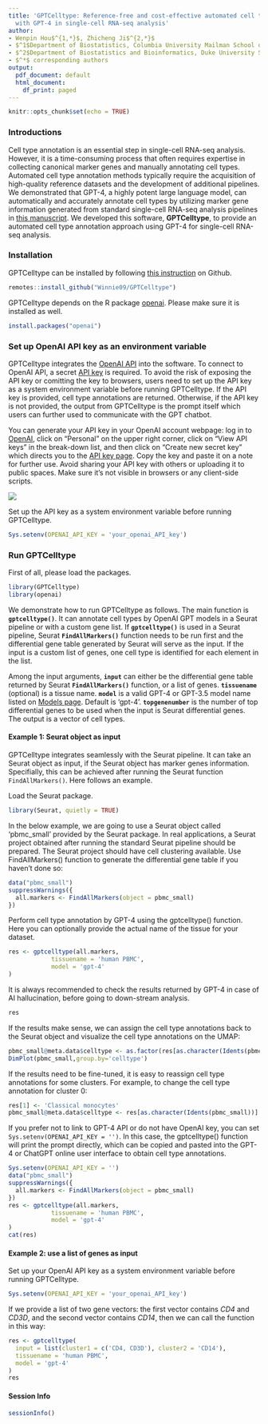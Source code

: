 ```yaml
---
title: 'GPTCelltype: Reference-free and cost-effective automated cell type annotation
  with GPT-4 in single-cell RNA-seq analysis'
author:
- Wenpin Hou$^{1,*}$, Zhicheng Ji$^{2,*}$
- $^1$Department of Biostatistics, Columbia University Mailman School of Public Health Health
- $^2$Department of Biostatistics and Bioinformatics, Duke University School of Medicine
- $^*$ corresponding authors
output:
  pdf_document: default
  html_document:
    df_print: paged
---
```


```r
knitr::opts_chunk$set(echo = TRUE)
```

### Introductions

Cell type annotation is an essential step in single-cell RNA-seq analysis. However, it is a time-consuming process that often requires expertise in collecting canonical marker genes and manually annotating cell types. Automated cell type annotation methods typically require the acquisition of high-quality reference datasets and the development of additional pipelines. We demonstrated that GPT-4, a highly potent large language model, can automatically and accurately annotate cell types by utilizing marker gene information generated from standard single-cell RNA-seq analysis pipelines in [this manuscript](https://www.biorxiv.org/content/10.1101/2023.04.16.537094v1). 
We developed this software, **GPTCelltype**, to provide an automated cell type annotation approach using GPT-4 for single-cell RNA-seq analysis.


### Installation

GPTCelltype can be installed by following [this instruction](https://github.com/Winnie09/GPTCelltype) on Github. 

```r
remotes::install_github("Winnie09/GPTCelltype")
```

GPTCelltype depends on the R package [openai](https://cran.r-project.org/web/packages/openai/index.html). Please make sure it is installed as well. 

```r
install.packages("openai")
```

### Set up OpenAI API key as an environment variable

GPTCelltype integrates the [OpenAI API](https://platform.openai.com/account/api-keys) into the software. To connect to OpenAI API, a secret [API key](https://platform.openai.com/account/api-keys) is required.
To avoid the risk of exposing the API key or comitting the key to browsers, users need to set up the API key as a system environment variable before running GPTCelltype. If the API key is provided, cell type annotations are returned. Otherwise, if the API key is not provided, the output from GPTCelltype is the prompt itself which users can further used to communicate with the GPT chatbot. 


You can generate your API key in your OpenAI account webpage: log in to [OpenAI](https://openai.com/), click on "Personal" on the upper right corner, click on "View API keys" in the break-down list, and then click on "Create new secret key" which directs you to the [API key page](https://platform.openai.com/account/api-keys). Copy the key and paste it on a note for further use. Avoid sharing your API key with others or uploading it to public spaces. Make sure it's not visible in browsers or any client-side scripts.

![](/Users/wenpinhou/Dropbox/gptcelltype/github/GPTCelltype/vignettes/openaikeypage.png)

Set up the API key as a system environment variable before running GPTCelltype.
```r
Sys.setenv(OPENAI_API_KEY = 'your_openai_API_key')
```


### Run GPTCelltype

First of all, please load the packages.
```r
library(GPTCelltype)
library(openai)
```

We demonstrate how to run GPTCelltype as follows.  The main function is **`gptcelltype()`**. It can annotate cell types by OpenAI GPT models in a Seurat pipeline or with a custom gene list. If **`gptcelltype()`** is used in a Seurat pipeline, Seurat **`FindAllMarkers()`** function needs to be run first and the differential gene table generated by Seurat will serve as the input. If the input is a custom list of genes, one cell type is identified for each element in the list. 

Among the input arguments, **`input`** can either be the differential gene table returned by Seurat **`FindAllMarkers()`** function, or a list of genes.
**`tissuename`** (optional) is a tissue name.
**`model`** is a valid GPT-4 or GPT-3.5 model name listed on [Models page](https://platform.openai.com/docs/models). Default is 'gpt-4'.
**`topgenenumber`** is the number of top differential genes to be used when the input is Seurat differential genes. The output is a vector of cell types.


#### Example 1: Seurat object as input

GPTCelltype integrates seamlessly with the Seurat pipeline. It can take an Seurat object as input, if the Seurat object has marker genes information. Specifially, this can be achieved after running the Seurat function `FindAllMarkers()`. Here follows an example.

Load the Seurat package.

```r
library(Seurat, quietly = TRUE)
```



In the below example, we are going to use a Seurat object called 'pbmc_small' provided by the Seurat package. In real applications, a Seurat project obtained after running the standard Seurat pipeline should be prepared. The Seurat project should have cell clustering available. Use FindAllMarkers() function to generate the differential gene table if you haven't done so:

```r
data("pbmc_small")
suppressWarnings({
  all.markers <- FindAllMarkers(object = pbmc_small)
})

```

Perform cell type annotation by GPT-4 using the gptcelltype() function. Here you can optionally provide the actual name of the tissue for your dataset.
```r
res <- gptcelltype(all.markers, 
            tissuename = 'human PBMC', 
            model = 'gpt-4'
)
```

It is always recommended to check the results returned by GPT-4 in case of AI hallucination, before going to down-stream analysis.
```r
res
```

If the results make sense, we can assign the cell type annotations back to the Seurat object and visualize the cell type annotations on the UMAP:

```r
pbmc_small@meta.data$celltype <- as.factor(res[as.character(Idents(pbmc_small))])
DimPlot(pbmc_small,group.by='celltype')
```

If the results need to be fine-tuned, it is easy to reassign cell type annotations for some clusters. For example, to change the cell type annotation for cluster 0:

```r
res[1] <- 'Classical monocytes'
pbmc_small@meta.data$celltype <- res[as.character(Idents(pbmc_small))]
```

If you prefer not to link to GPT-4 API or do not have OpenAI key, you can set `Sys.setenv(OPENAI_API_KEY = '')`. In this case, the gptcelltype() function will print the prompt directly, which can be copied and pasted into the GPT-4 or ChatGPT online user interface to obtain cell type annotations.
```r
Sys.setenv(OPENAI_API_KEY = '')
data("pbmc_small")
suppressWarnings({
  all.markers <- FindAllMarkers(object = pbmc_small)
})
res <- gptcelltype(all.markers, 
            tissuename = 'human PBMC', 
            model = 'gpt-4'
)
cat(res)
```


####  Example 2: use a list of genes as input

Set up your OpenAI API key as a system environment variable before running GPTCelltype.
```r
Sys.setenv(OPENAI_API_KEY = 'your_openai_API_key')
```

If we provide a list of two gene vectors: the first vector contains *CD4* and *CD3D*, and the second vector contains *CD14*, then we can call the function in this way:
```r
res <- gptcelltype(
  input = list(cluster1 = c('CD4, CD3D'), cluster2 = 'CD14'),
  tissuename = 'human PBMC',
  model = 'gpt-4'
)
res
```


#### Session Info
```r
sessionInfo()
```
